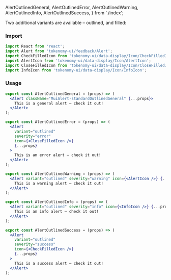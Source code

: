   AlertOutlinedGeneral,
  AlertOutlinedError,
  AlertOutlinedWarning,
  AlertOutlinedInfo,
  AlertOutlinedSuccess,
} from './index';

<Title>Alert Variants</Title>
<Subtitle>
  Two additional variants are available – outlined, and filled:
</Subtitle>

### Import

```jsx
import React from 'react';
import Alert from 'tokenomy-ui/feedback/Alert';
import CheckFilledIcon from 'tokenomy-ui/data-display/Icon/CheckFilledIcon';
import AlertIcon from 'tokenomy-ui/data-display/Icon/AlertIcon';
import CloseFilledIcon from 'tokenomy-ui/data-display/Icon/CloseFilledIcon';
import InfoIcon from 'tokenomy-ui/data-display/Icon/InfoIcon';
```

### Usage

<AlertOutlinedGeneral />

```jsx
export const AlertOutlinedGeneral = (props) => (
  <Alert className="MuiAlert-standardOutlinedGeneral" {...props}>
    This is a general alert — check it out!
  </Alert>
);
```

<AlertOutlinedError />

```jsx
export const AlertOutlinedError = (props) => (
  <Alert
    variant="outlined"
    severity="error"
    icon={<CloseFilledIcon />}
    {...props}
  >
    This is an error alert — check it out!
  </Alert>
);
```

<AlertOutlinedWarning />

```jsx
export const AlertOutlinedWarning = (props) => (
  <Alert variant="outlined" severity="warning" icon={<AlertIcon />} {...props}>
    This is a warning alert — check it out!
  </Alert>
);
```

<AlertOutlinedInfo />

```jsx
export const AlertOutlinedInfo = (props) => (
  <Alert variant="outlined" severity="info" icon={<InfoIcon />} {...props}>
    This is an info alert — check it out!
  </Alert>
);
```

<AlertOutlinedSuccess />

```jsx
export const AlertOutlinedSuccess = (props) => (
  <Alert
    variant="outlined"
    severity="success"
    icon={<CheckFilledIcon />}
    {...props}
  >
    This is a success alert — check it out!
  </Alert>
);
```
